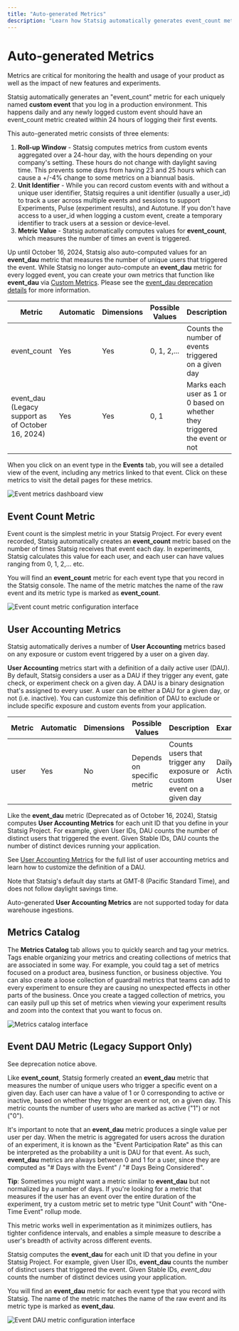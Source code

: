 ```yaml
---
title: "Auto-generated Metrics"
description: "Learn how Statsig automatically generates event_count metrics from your custom events for monitoring and experimentation."
---
```


# Auto-generated Metrics
Metrics are critical for monitoring the health and usage of your product as well as the impact of new features and experiments. 

Statsig automatically generates an "event_count" metric for each uniquely named **custom event** that you log in a production environment. This happens daily and any newly logged custom event should have an event_count metric created within 24 hours of logging their first events.

This auto-generated metric consists of three elements:

1. **Roll-up Window** - Statsig computes metrics from custom events aggregated over a 24-hour day, with the hours depending on your company's setting. These hours do not change with daylight saving time. This prevents some days from having 23 and 25 hours which can cause a +/-4% change to some metrics on a biannual basis.
2. **Unit Identifier** - While you can record custom events with and without a unique user identifier, Statsig requires a unit identifier (usually a user_id) to track a user across multiple events and sessions to support Experiments, Pulse (experiment results), and Autotune. If you don't have access to a user_id when logging a custom event, create a temporary identifier to track users at a session or device-level. 
3. **Metric Value** - Statsig automatically computes values for **event_count**, which measures the number of times an event is triggered. 

Up until October 16, 2024, Statsig also auto-computed values for an  **event_dau** metric that measures the number of unique users that triggered the event. While Statsig no longer auto-compute an **event_dau** metric for every logged event, you can create your own metrics that function like **event_dau** via [Custom Metrics](/metrics/custom-dau). Please see the [event_dau deprecation details](/metrics/deprecate-event-dau) for more information.


| Metric      | Automatic | Dimensions | Possible Values            | Description                                                                |   Example                      |
| ----------- | --------- | ---------- | -------------------------- | -------------------------------------------------------------------------- | ------------------------------ |
| event_count | Yes       | Yes        | 0, 1, 2,...                | Counts the number of events triggered on a given day                       | Number of page views           |
| event_dau (Legacy support as of October 16, 2024)  | Yes       | Yes        | 0, 1                       | Marks each user as 1 or 0 based on whether they triggered the event or not | Unique users who viewed a page |


When you click on an event type in the **Events** tab, you will see a detailed view of the event, including any metrics linked to that event. Click on these metrics to visit the detail pages for these metrics. 

![Event metrics dashboard view](https://github.com/user-attachments/assets/e4967643-33b4-46b6-9fca-5cee83f8f0a6)

## Event Count Metric
Event count is the simplest metric in your Statsig Project. For every event recorded, Statsig automatically creates an **event_count** metric based on the number of times Statsig receives that event each day. In experiments, Statsig calculates this value for each user, and each user can have values ranging from 0, 1, 2,... etc.

You will find an **event_count** metric for each event type that you record in the Statsig console. The name of the metric matches the name of the raw event and its metric type is marked as **event_count**. 

![Event count metric configuration interface](https://github.com/user-attachments/assets/4b7b30d6-d14d-4430-81a5-4fc467d466d2)


## User Accounting Metrics
Statsig automatically derives a number of **User Accounting** metrics based on any exposure or custom event triggered by a user on a given day.

**User Accounting** metrics start with a definition of a daily active user (DAU). By default, Statsig considers a user as a DAU if they trigger any event, gate check, or experiment check on a given day. A DAU is a binary designation that's assigned to every user. A user can be either a DAU for a given day, or not (i.e. inactive). You can customize this definition of DAU to exclude or include specific exposure and custom events from your application.

| Metric      | Automatic | Dimensions | Possible Values            | Description                                                                |   Example                      |
| ----------- | --------- | ---------- | -------------------------- | -------------------------------------------------------------------------- | ------------------------------ |
| user        | Yes       | No         | Depends on specific metric | Counts users that trigger any exposure or custom event on a given day         | Daily Active Users             |


Like the **event_dau** metric (Deprecated as of October 16, 2024), Statsig computes **User Accounting Metrics** for each unit ID that you define in your Statsig Project. For example, given User IDs, DAU counts the number of distinct users that triggered the event. Given Stable IDs, DAU counts the number of distinct devices running your application.

See [User Accounting Metrics](/metrics/user) for the full list of user accounting metrics and learn how to customize the definition of a DAU. 

Note that Statsig's default day starts at GMT-8 (Pacific Standard Time), and does not follow daylight savings time. 

<Note>Auto-generated **User Accounting Metrics** are not supported today for data warehouse ingestions.</Note> 

## Metrics Catalog

The **Metrics Catalog** tab allows you to quickly search and tag your metrics. Tags enable organizing your metrics and creating collections of metrics that are associated in some way. For example, you could tag a set of metrics focused on a product area, business function, or business objective. You can also create a loose collection of guardrail metrics that teams can add to every experiment to ensure they are causing no unexpected effects in other parts of the business. Once you create a tagged collection of metrics, you can easily pull up this set of metrics when viewing your experiment results and zoom into the context that you want to focus on.

![Metrics catalog interface](https://github.com/user-attachments/assets/d22ff8d2-5aea-42b4-86e0-126c25678e15)

## Event DAU Metric (Legacy Support Only)

<Warning>See deprecation notice above.</Warning>

Like **event_count**, Statsig formerly created an **event_dau** metric that measures the number of unique users who trigger a specific event on a given day. Each user can have a value of 1 or 0 corresponding to active or inactive, based on whether they trigger an event or not, on a given day. This metric counts the number of users who are marked as active ("1") or not ("0").

It's important to note that an **event_dau** metric produces a single value per user per day. When the metric is aggregated for users across the duration of an experiment, it is known as the "Event Participation Rate" as this can be interpreted as the probability a unit is DAU for that event. As such, **event_dau** metrics are always between 0 and 1 for a user, since they are computed as "# Days with the Event" / "# Days Being Considered".

<Info>**Tip**: Sometimes you might want a metric similar to **event_dau** but not normalized by a number of days. If you're looking for a metric that measures if the user has an event over the entire duration of the experiment, try a custom metric set to metric type "Unit Count" with "One-Time Event" rollup mode.</Info>

This metric works well in experimentation as it minimizes outliers, has tighter confidence intervals, and enables a simple measure to describe a user's breadth of activity across different events.

Statsig computes the **event_dau** for each unit ID that you define in your Statsig Project. For example, given User IDs, **event_dau** counts the number of distinct users that triggered the event. Given Stable IDs, *event_dau* counts the number of distinct devices using your application.

You will find an **event_dau** metric for each event type that you record with Statsig. The name of the metric matches the name of the raw event and its metric type is marked as **event_dau**. 

![Event DAU metric configuration interface](https://github.com/user-attachments/assets/008034e9-cce8-4e6f-bce1-84a789ac4a19)
